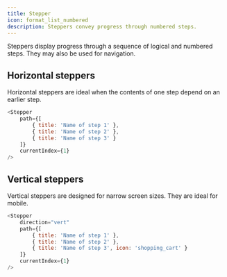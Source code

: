 ```yaml
---
title: Stepper
icon: format_list_numbered
description: Steppers convey progress through numbered steps.
---
```



Steppers display progress through a sequence of logical and numbered steps. They may also be used for navigation.

## Horizontal steppers

Horizontal steppers are ideal when the contents of one step depend on an earlier step.

<Example>
    <Stepper
        path={[
            { title: 'Name of step 1' },
            { title: 'Name of step 2' },
            { title: 'Name of step 3' }
        ]}
        currentIndex={1}
    />
</Example>

```javascript
<Stepper
    path={[
        { title: 'Name of step 1' },
        { title: 'Name of step 2' },
        { title: 'Name of step 3' }
    ]}
    currentIndex={1}
/>
```

## Vertical steppers

Vertical steppers are designed for narrow screen sizes. They are ideal for mobile.

<Example>
    <Stepper
        direction="vert"
        path={[
            { title: 'Name of step 1' },
            { title: 'Name of step 2' },
            { title: 'Name of step 3', icon: 'shopping_cart' }
        ]}
        currentIndex={1}
    />
</Example>

```javascript
<Stepper
    direction="vert"
    path={[
        { title: 'Name of step 1' },
        { title: 'Name of step 2' },
        { title: 'Name of step 3', icon: 'shopping_cart' }
    ]}
    currentIndex={1}
/>
```
